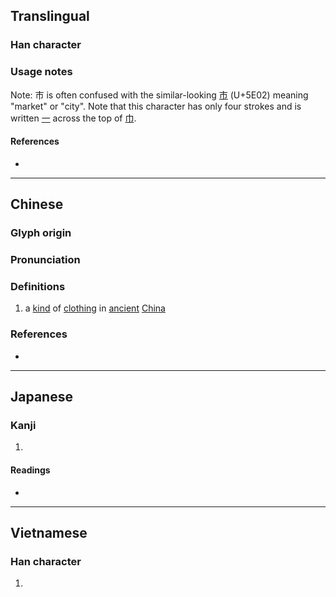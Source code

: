 {{character info/new}}
{{also|市|帀}}
==Translingual==

===Han character===
{{Han char|rn=50|rad=巾|as=01|sn=4|four=50227|canj=JB|ids=⿻一巾}}

===Usage notes===
Note: 巿 is often confused with the similar-looking [[市]] (U+5E02) meaning "market" or "city". Note that this character has only four strokes and is written [[一]] across the top of [[巾]].

====References====
* {{Han ref|kx=0328.010|dkj=08772|dj=0632.100|hdz=10728.020|uh=5DFF|ud=24063|bh=C95D|bd=51549}}

----

==Chinese==
{{zh-forms|alt=*韍}}

===Glyph origin===
{{Han etym}}

===Pronunciation===
{{zh-pron
|m=fú
|c=fat1
|mc=y
|oc=y
|cat=
}}

===Definitions===
{{zh-hanzi}}

# a [[kind]] of [[clothing]] in [[ancient]] [[China]]

===References===
* {{R:twedu|B00917}}

----

==Japanese==

===Kanji===
{{ja-kanji|grade=|rs=巾01}}

# {{defn|lang=ja|sort=巾01}}

====Readings====
* {{ja-readings|on=[[ふつ]] (futsu), [[ふち]] (fuchi), [[はつ]] (hatsu), [[はち]] (hachi)|kun=[[ひざかけ]] (hizakake)}}

----

==Vietnamese==

===Han character===
{{vi-readings|rs=巾01| hanviet = phất}}<!--Nom Foundation does not have this character in its database; thị is according to vi:Wiktionary-->

# {{defn|lang=vi|sort=巾01}}